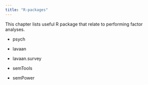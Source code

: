 ```yaml
---
title: "R-packages"
---
```


This chapter lists useful R package that relate to performing factor analyses.

-   psych

-   lavaan

-   lavaan.survey

-   semTools

-   semPower
